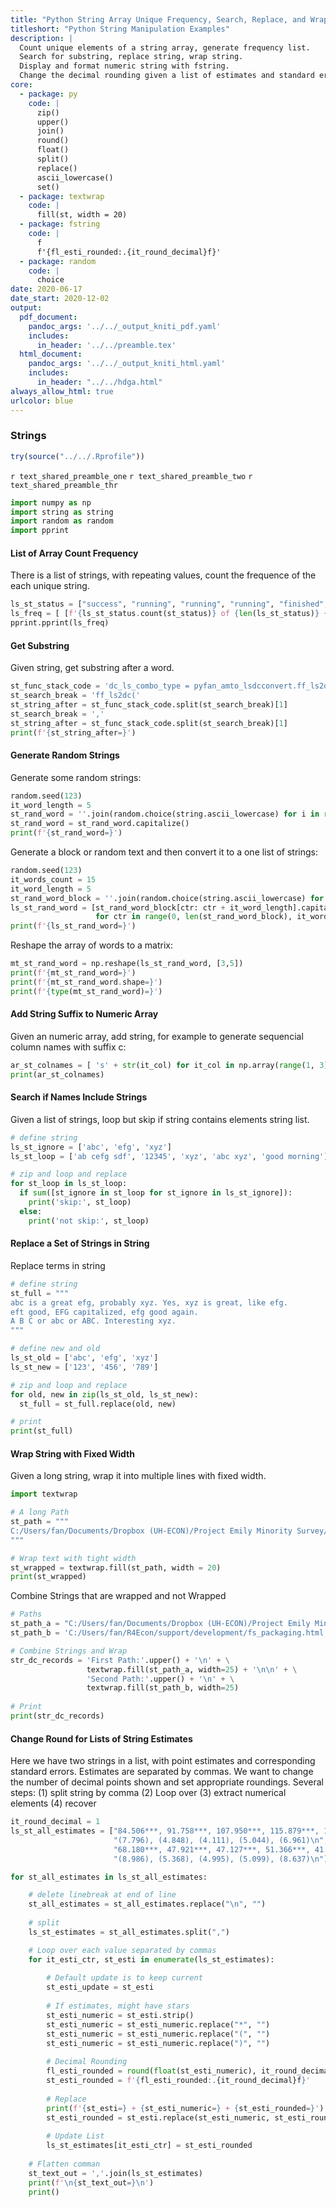 ```yaml
---
title: "Python String Array Unique Frequency, Search, Replace, and Wrap Strings"
titleshort: "Python String Manipulation Examples"
description: |
  Count unique elements of a string array, generate frequency list.
  Search for substring, replace string, wrap string.
  Display and format numeric string with fstring. 
  Change the decimal rounding given a list of estimates and standard error string arrays.
core:
  - package: py
    code: |
      zip()
      upper()
      join()
      round()
      float()
      split()
      replace()
      ascii_lowercase()
      set()
  - package: textwrap
    code: |
      fill(st, width = 20)
  - package: fstring
    code: |
      f
      f'{fl_esti_rounded:.{it_round_decimal}f}'
  - package: random
    code: |
      choice
date: 2020-06-17
date_start: 2020-12-02
output:
  pdf_document:
    pandoc_args: '../../_output_kniti_pdf.yaml'
    includes:
      in_header: '../../preamble.tex'
  html_document:
    pandoc_args: '../../_output_kniti_html.yaml'
    includes:
      in_header: "../../hdga.html"
always_allow_html: true
urlcolor: blue
---
```


### Strings

```r
try(source("../../.Rprofile"))
```

`r text_shared_preamble_one`
`r text_shared_preamble_two`
`r text_shared_preamble_thr`

```python
import numpy as np
import string as string
import random as random
import pprint
```

#### List of Array Count Frequency

There is a list of strings, with repeating values, count the frequence of the each unique string. 

```python
ls_st_status = ["success", "running", "running", "running", "finished", "pending", "pending"]
ls_freq = [ [f'{ls_st_status.count(st_status)} of {len(ls_st_status)} {st_status}']  for st_status in set(ls_st_status)]
pprint.pprint(ls_freq)
```

#### Get Substring 

Given string, get substring after a word.

```python
st_func_stack_code = 'dc_ls_combo_type = pyfan_amto_lsdcconvert.ff_ls2dc(ls_combo_type,'
st_search_break = 'ff_ls2dc('
st_string_after = st_func_stack_code.split(st_search_break)[1]
st_search_break = ','
st_string_after = st_func_stack_code.split(st_search_break)[1]
print(f'{st_string_after=}')
```


#### Generate Random Strings

Generate some random strings:

```python
random.seed(123)
it_word_length = 5
st_rand_word = ''.join(random.choice(string.ascii_lowercase) for i in range(it_word_length))
st_rand_word = st_rand_word.capitalize()
print(f'{st_rand_word=}')
```

Generate a block or random text and then convert it to a one list of strings:

```python
random.seed(123)
it_words_count = 15
it_word_length = 5
st_rand_word_block = ''.join(random.choice(string.ascii_lowercase) for ctr in range(it_word_length*it_words_count))
ls_st_rand_word = [st_rand_word_block[ctr: ctr + it_word_length].capitalize() 
                   for ctr in range(0, len(st_rand_word_block), it_word_length)]
print(f'{ls_st_rand_word=}')
```

Reshape the array of words to a matrix:

```python
mt_st_rand_word = np.reshape(ls_st_rand_word, [3,5])
print(f'{mt_st_rand_word=}')
print(f'{mt_st_rand_word.shape=}')
print(f'{type(mt_st_rand_word)=}')
```

#### Add String Suffix to Numeric Array 

Given an numeric array, add string, for example to generate sequencial column names with suffix c:

```python
ar_st_colnames = [ 's' + str(it_col) for it_col in np.array(range(1, 3))]
print(ar_st_colnames)
```

#### Search if Names Include Strings

Given a list of strings, loop but skip if string contains elements string list. 

```python
# define string
ls_st_ignore = ['abc', 'efg', 'xyz']
ls_st_loop = ['ab cefg sdf', '12345', 'xyz', 'abc xyz', 'good morning']

# zip and loop and replace
for st_loop in ls_st_loop:
  if sum([st_ignore in st_loop for st_ignore in ls_st_ignore]):
    print('skip:', st_loop)
  else:
    print('not skip:', st_loop)

```


#### Replace a Set of Strings in String

Replace terms in string

```python
# define string
st_full = """
abc is a great efg, probably xyz. Yes, xyz is great, like efg. 
eft good, EFG capitalized, efg good again. 
A B C or abc or ABC. Interesting xyz. 
"""

# define new and old
ls_st_old = ['abc', 'efg', 'xyz']
ls_st_new = ['123', '456', '789']

# zip and loop and replace
for old, new in zip(ls_st_old, ls_st_new):
  st_full = st_full.replace(old, new)

# print
print(st_full)
```


#### Wrap String with Fixed Width

Given a long string, wrap it into multiple lines with fixed width. 

```python
import textwrap

# A long Path
st_path = """
C:/Users/fan/Documents/Dropbox (UH-ECON)/Project Emily Minority Survey/EthLang/reg_lang_abi_cls_mino/tab3_fm/attain_m_vs_f/tab3_mand_talk_m2c_hfracle02.tex
"""

# Wrap text with tight width
st_wrapped = textwrap.fill(st_path, width = 20)
print(st_wrapped)
```

Combine Strings that are wrapped and not Wrapped


```python

# Paths
st_path_a = "C:/Users/fan/Documents/Dropbox (UH-ECON)/Project Emily Minority Survey/EthLang/reg_lang_abi_cls_mino/tab3_fm/attain_m_vs_f/tab3_mand_talk_m2c_hfracle02.tex"
st_path_b = 'C:/Users/fan/R4Econ/support/development/fs_packaging.html'

# Combine Strings and Wrap
str_dc_records = 'First Path:'.upper() + '\n' + \
                 textwrap.fill(st_path_a, width=25) + '\n\n' + \
                 'Second Path:'.upper() + '\n' + \
                 textwrap.fill(st_path_b, width=25)
              
# Print
print(str_dc_records)                 
```


#### Change Round for Lists of String Estimates

Here we have two strings in a list, with point estimates and corresponding standard errors. Estimates are separated by commas. We want to change the number of decimal points shown and set appropriate roundings. Several steps: (1) split string by comma (2) Loop over (3) extract numerical elements (4) recover

```python
it_round_decimal = 1
ls_st_all_estimates = ["84.506***, 91.758***, 107.950***, 115.879***, 133.560***\n",
                       "(7.796), (4.848), (4.111), (5.044), (6.961)\n",
                       "68.180***, 47.921***, 47.127***, 51.366***, 41.764***\n",
                       "(8.986), (5.368), (4.995), (5.099), (8.637)\n"]

for st_all_estimates in ls_st_all_estimates:

    # delete linebreak at end of line 
    st_all_estimates = st_all_estimates.replace("\n", "")
    
    # split
    ls_st_estimates = st_all_estimates.split(",")

    # Loop over each value separated by commas
    for it_esti_ctr, st_esti in enumerate(ls_st_estimates):
    
        # Default update is to keep current
        st_esti_update = st_esti
    
        # If estimates, might have stars
        st_esti_numeric = st_esti.strip()
        st_esti_numeric = st_esti_numeric.replace("*", "")
        st_esti_numeric = st_esti_numeric.replace("(", "")
        st_esti_numeric = st_esti_numeric.replace(")", "")
    
        # Decimal Rounding
        fl_esti_rounded = round(float(st_esti_numeric), it_round_decimal)
        st_esti_rounded = f'{fl_esti_rounded:.{it_round_decimal}f}'
        
        # Replace
        print(f'{st_esti=} + {st_esti_numeric=} + {st_esti_rounded=}')
        st_esti_rounded = st_esti.replace(st_esti_numeric, st_esti_rounded)
        
        # Update List
        ls_st_estimates[it_esti_ctr] = st_esti_rounded
    
    # Flatten comman
    st_text_out = ','.join(ls_st_estimates)
    print(f'\n{st_text_out=}\n')
    print()
```
